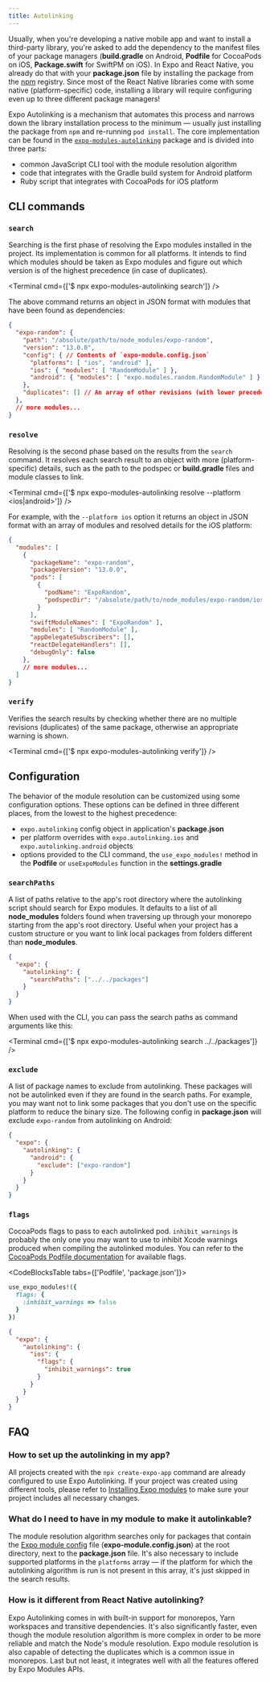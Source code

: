 ```yaml
---
title: Autolinking
---
```



Usually, when you're developing a native mobile app and want to install a third-party library, you're asked to add the dependency to the manifest files of your package managers (**build.gradle** on Android, **Podfile** for CocoaPods on iOS, **Package.swift** for SwiftPM on iOS).
In Expo and React Native, you already do that with your **package.json** file by installing the package from the [npm](https://www.npmjs.com) registry. Since most of the React Native libraries come with some native (platform-specific) code,
installing a library will require configuring even up to three different package managers!

Expo Autolinking is a mechanism that automates this process and narrows down the library installation process to the minimum — usually just installing the package from `npm` and re-running `pod install`.
The core implementation can be found in the [`expo-modules-autolinking`](https://github.com/expo/expo/tree/main/packages/expo-modules-autolinking) package and is divided into three parts:
- common JavaScript CLI tool with the module resolution algorithm
- code that integrates with the Gradle build system for Android platform
- Ruby script that integrates with CocoaPods for iOS platform

## CLI commands

<APIBox>

### `search`

Searching is the first phase of resolving the Expo modules installed in the project. Its implementation is common for all platforms. It intends to find which modules should be taken as Expo modules and figure out which version is of the highest precedence (in case of duplicates).

<Terminal cmd={['$ npx expo-modules-autolinking search']} />

The above command returns an object in JSON format with modules that have been found as dependencies:

```json
{
  "expo-random": {
    "path": "/absolute/path/to/node_modules/expo-random",
    "version": "13.0.0",
    "config": { // Contents of `expo-module.config.json`
      "platforms": [ "ios", "android" ],
      "ios": { "modules": [ "RandomModule" ] },
      "android": { "modules": [ "expo.modules.random.RandomModule" ] }
    },
    "duplicates": [] // An array of other revisions (with lower precedence) of the same module
  },
  // more modules...
}
```

</APIBox>
<APIBox>

### `resolve`

Resolving is the second phase based on the results from the `search` command. It resolves each search result to an object with more (platform-specific) details,
such as the path to the podspec or **build.gradle** files and module classes to link.

<Terminal cmd={['$ npx expo-modules-autolinking resolve --platform <ios|android>']} />

For example, with the `--platform ios` option it returns an object in JSON format with an array of modules and resolved details for the iOS platform:

```json
{
  "modules": [
    {
      "packageName": "expo-random",
      "packageVersion": "13.0.0",
      "pods": [
        {
          "podName": "ExpoRandom",
          "podspecDir": "/absolute/path/to/node_modules/expo-random/ios"
        }
      ],
      "swiftModuleNames": [ "ExpoRandom" ],
      "modules": [ "RandomModule" ],
      "appDelegateSubscribers": [],
      "reactDelegateHandlers": [],
      "debugOnly": false
    },
    // more modules...
  ]
}
```

</APIBox>
<APIBox>

### `verify`

Verifies the search results by checking whether there are no multiple revisions (duplicates) of the same package, otherwise an appropriate warning is shown.

<Terminal cmd={['$ npx expo-modules-autolinking verify']} />

</APIBox>

## Configuration

The behavior of the module resolution can be customized using some configuration options. These options can be defined in three different places, from the lowest to the highest precedence:
- `expo.autolinking` config object in application's **package.json**
- per platform overrides with `expo.autolinking.ios` and `expo.autolinking.android` objects
- options provided to the CLI command, the `use_expo_modules!` method in the **Podfile** or `useExpoModules` function in the **settings.gradle**

<APIBox>

### `searchPaths`

A list of paths relative to the app's root directory where the autolinking script should search for Expo modules.
It defaults to a list of all **node_modules** folders found when traversing up through your monorepo starting from the app's root directory.
Useful when your project has a custom structure or you want to link local packages from folders different than **node_modules**.

```json package.json
{
  "expo": {
    "autolinking": {
      "searchPaths": ["../../packages"]
    }
  }
}
```

When used with the CLI, you can pass the search paths as command arguments like this:

<Terminal cmd={['$ npx expo-modules-autolinking search ../../packages']} />

</APIBox>
<APIBox>

### `exclude`

A list of package names to exclude from autolinking. These packages will not be autolinked even if they are found in the search paths.
For example, you may want not to link some packages that you don't use on the specific platform to reduce the binary size.
The following config in **package.json** will exclude `expo-random` from autolinking on Android:

```json package.json
{
  "expo": {
    "autolinking": {
      "android": {
        "exclude": ["expo-random"]
      }
    }
  }
}
```

</APIBox>
<APIBox platforms={['ios']}>

### `flags`

CocoaPods flags to pass to each autolinked pod. `inhibit_warnings` is probably the only one you may want to use to inhibit Xcode warnings produced when compiling the autolinked modules.
You can refer to the [CocoaPods Podfile documentation](https://guides.cocoapods.org/syntax/podfile.html#pod) for available flags.

<CodeBlocksTable tabs={['Podfile', 'package.json']}>

```ruby
use_expo_modules!({
  flags: {
    :inhibit_warnings => false
  }
})
```

```json
{
  "expo": {
    "autolinking": {
      "ios": {
        "flags": {
          "inhibit_warnings": true
        }
      }
    }
  }
}
```

</CodeBlocksTable>

</APIBox>

## FAQ

### How to set up the autolinking in my app?

All projects created with the `npx create-expo-app` command are already configured to use Expo Autolinking. If your project was created using different tools,
please refer to [Installing Expo modules](/bare/installing-expo-modules) to make sure your project includes all necessary changes.

### What do I need to have in my module to make it autolinkable?

The module resolution algorithm searches only for packages that contain the [Expo module config](./module-config.mdx) file (**expo-module.config.json**) at the root directory, next to the **package.json** file.
It's also necessary to include supported platforms in the `platforms` array — if the platform for which the autolinking algorithm is run is not present in this array, it's just skipped in the search results.

### How is it different from React Native autolinking?

Expo Autolinking comes in with built-in support for monorepos, Yarn workspaces and transitive dependencies.
It's also significantly faster, even though the module resolution algorithm is more complex in order to be more reliable and match the Node's module resolution.
Expo module resolution is also capable of detecting the duplicates which is a common issue in monorepos. Last but not least, it integrates well with all the features offered by Expo Modules APIs.
